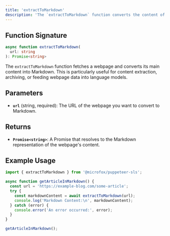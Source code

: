 ```yaml
---
title: 'extractToMarkdown'
description: 'The `extractToMarkdown` function converts the content of a webpage into a clean, readable Markdown format.'
---
```


## Function Signature

```typescript
async function extractToMarkdown(
  url: string
): Promise<string>
```

The `extractToMarkdown` function fetches a webpage and converts its main content into Markdown. This is particularly useful for content extraction, archiving, or feeding webpage data into language models.

## Parameters

- **`url`** (string, required): The URL of the webpage you want to convert to Markdown.

## Returns

- **`Promise<string>`**: A Promise that resolves to the Markdown representation of the webpage's content.

## Example Usage

```typescript
import { extractToMarkdown } from '@microfox/puppeteer-sls';

async function getArticleInMarkdown() {
  const url = 'https://example-blog.com/some-article';
  try {
    const markdownContent = await extractToMarkdown(url);
    console.log('Markdown Content:\n', markdownContent);
  } catch (error) {
    console.error('An error occurred:', error);
  }
}

getArticleInMarkdown();
```
